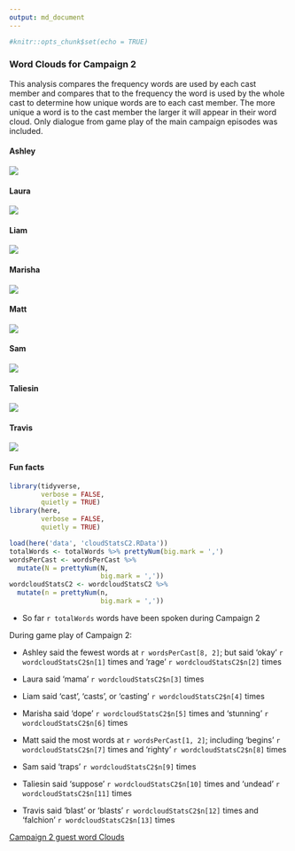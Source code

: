 ```yaml
---
output: md_document
---
```


```r
#knitr::opts_chunk$set(echo = TRUE)
```


### Word Clouds for Campaign 2

This analysis compares the frequency words are used by each cast member and compares that to the frequency the word is used by the whole cast to determine how unique words are to each cast member. The more unique a word is to the cast member the larger it will appear in their word cloud. Only dialogue from game play of the main campaign episodes was included.

#### Ashley
![](https://github.com/KyleOfCanada/CRDialogue/raw/main/plots/wordClouds/C2/C2ASHLEY.png)


#### Laura
![](https://github.com/KyleOfCanada/CRDialogue/raw/main/plots/wordClouds/C2/C2LAURA.png)


#### Liam
![](https://github.com/KyleOfCanada/CRDialogue/raw/main/plots/wordClouds/C2/C2LIAM.png)

#### Marisha
![](https://github.com/KyleOfCanada/CRDialogue/raw/main/plots/wordClouds/C2/C2MARISHA.png)


#### Matt
![](https://github.com/KyleOfCanada/CRDialogue/raw/main/plots/wordClouds/C2/C2MATT.png)


#### Sam
![](https://github.com/KyleOfCanada/CRDialogue/raw/main/plots/wordClouds/C2/C2SAM.png)


#### Taliesin
![](https://github.com/KyleOfCanada/CRDialogue/raw/main/plots/wordClouds/C2/C2TALIESIN.png)


#### Travis
![](https://github.com/KyleOfCanada/CRDialogue/raw/main/plots/wordClouds/C2/C2TRAVIS.png)


#### Fun facts

```r
library(tidyverse,
        verbose = FALSE,
        quietly = TRUE)
library(here,
        verbose = FALSE,
        quietly = TRUE)

load(here('data', 'cloudStatsC2.RData'))
totalWords <- totalWords %>% prettyNum(big.mark = ',')
wordsPerCast <- wordsPerCast %>% 
  mutate(N = prettyNum(N,
                       big.mark = ','))
wordcloudStatsC2 <- wordcloudStatsC2 %>% 
  mutate(n = prettyNum(n,
                       big.mark = ','))
```

* So far `r totalWords` words have been spoken during Campaign 2


During game play of Campaign 2:

* Ashley said the fewest words at `r wordsPerCast[8, 2]`; but said 'okay' `r wordcloudStatsC2$n[1]` times and 'rage' `r wordcloudStatsC2$n[2]` times

* Laura said 'mama' `r wordcloudStatsC2$n[3]` times

* Liam said 'cast', 'casts', or 'casting' `r wordcloudStatsC2$n[4]` times

* Marisha said 'dope' `r wordcloudStatsC2$n[5]` times and 'stunning' `r wordcloudStatsC2$n[6]` times

* Matt said the most words at `r wordsPerCast[1, 2]`; including 'begins' `r wordcloudStatsC2$n[7]` times and 'righty' `r wordcloudStatsC2$n[8]` times

* Sam said 'traps' `r wordcloudStatsC2$n[9]` times

* Taliesin said 'suppose' `r wordcloudStatsC2$n[10]` times and 'undead' `r wordcloudStatsC2$n[11]` times

* Travis said 'blast' or 'blasts' `r wordcloudStatsC2$n[12]` times and 'falchion' `r wordcloudStatsC2$n[13]` times

[Campaign 2 guest word Clouds](https://github.com/KyleOfCanada/CRDialogue/blob/main/docs/wordCloudsGuests.md#word-clouds-for-campaign-2-guests)